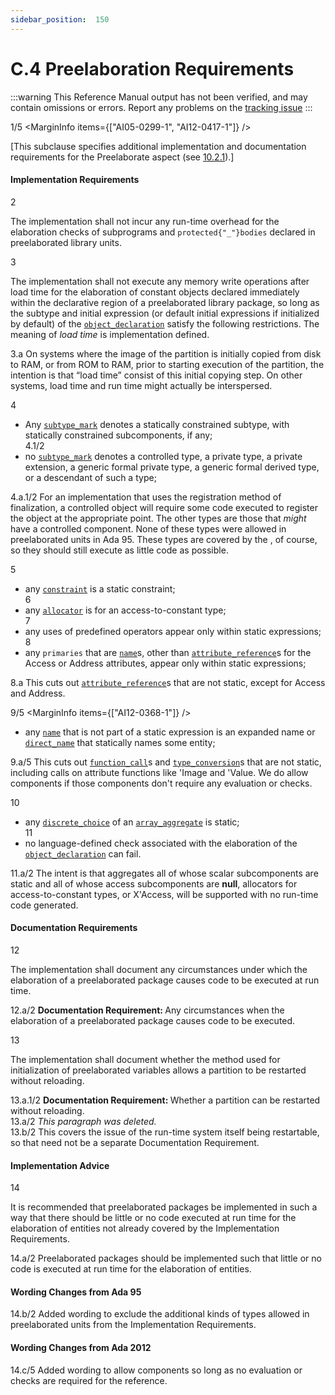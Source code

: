 ```yaml
---
sidebar_position:  150
---
```


# C.4 Preelaboration Requirements

:::warning
This Reference Manual output has not been verified,
and may contain omissions or errors.
Report any problems on the [tracking issue](https://github.com/ada-lang-io/ada-lang-io/issues/20)
:::


<MarginText>1/5</MarginText>
<MarginInfo items={["AI05-0299-1", "AI12-0417-1"]} />
<p>[This subclause specifies additional implementation and documentation requirements for the Preelaborate aspect (see <a href="../AA-10/AA-10.2#Subclause_10.2.1">10.2.1</a>).] <br /></p>


#### Implementation Requirements

<MarginText>2</MarginText>
<p>The implementation shall not incur any run-time overhead for the elaboration checks of subprograms and <code>protected{"_"}bodies</code> declared in preelaborated library units. <br /></p>

<MarginText>3</MarginText>
<p>The implementation shall not execute any memory write operations after load time for the elaboration of constant objects declared immediately within the declarative region of a preelaborated library package, so long as the subtype and initial expression (or default initial expressions if initialized by default) of the <code><a href="../AA-3/AA-3.3#S0032">object_declaration</a></code> satisfy the following restrictions. The meaning of <em>load time</em> is implementation defined. <br /></p>

<AnnotatedOnly>
<MarginText>3.a</MarginText>
<Admonition type="aarm" aarm="discussion">
<strong></strong>On systems where the image of the partition is initially copied from disk to RAM, or from ROM to RAM, prior to starting execution of the partition, the intention is that &ldquo;load time&rdquo; consist of this initial copying step. On other systems, load time and run time might actually be interspersed. <br />
</Admonition>
</AnnotatedOnly>

<MarginText>4</MarginText>
<ul>
<li>Any <code><a href="../AA-3/AA-3.2#S0028">subtype_mark</a></code> denotes a statically constrained subtype, with statically constrained subcomponents, if any;<br /></li>
<MarginText>4.1/2</MarginText>
<MarginInfo items={["AI95-00161-01"]} />
<li>no <code><a href="../AA-3/AA-3.2#S0028">subtype_mark</a></code> denotes a controlled type, a private type, a private extension, a generic formal private type, a generic formal derived type, or a descendant of such a type;<br /></li>
</ul>
<AnnotatedOnly>
<MarginText>4.a.1/2</MarginText>
<Admonition type="aarm" aarm="implementation-advice">
<strong></strong>For an implementation that uses the registration method of finalization, a controlled object will require some code executed to register the object at the appropriate point. The other types are those that <em>might</em> have a controlled component. None of these types were allowed in preelaborated units in Ada 95. These types are covered by the , of course, so they should still execute as little code as possible. <br />
</Admonition>
</AnnotatedOnly>

<MarginText>5</MarginText>
<ul>
<li>any <code><a href="../AA-3/AA-3.2#S0029">constraint</a></code> is a static constraint;<br /></li>
<MarginText>6</MarginText>
<li>any <code><a href="../AA-4/AA-4.8#S0164">allocator</a></code> is for an access-to-constant type;<br /></li>
<MarginText>7</MarginText>
<li>any uses of predefined operators appear only within static expressions;<br /></li>
<MarginText>8</MarginText>
<li>any <code>primaries</code> that are <code><a href="../AA-4/AA-4.1#S0091">name</a></code>s, other than <code><a href="../AA-4/AA-4.1#S0100">attribute_reference</a></code>s for the Access or Address attributes, appear only within static expressions; <br /></li>
</ul>
<AnnotatedOnly>
<MarginText>8.a</MarginText>
<Admonition type="aarm" aarm="ramification">
<strong></strong>This cuts out <code><a href="../AA-4/AA-4.1#S0100">attribute_reference</a></code>s that are not static, except for Access and Address. <br />
</Admonition>
</AnnotatedOnly>

<MarginText>9/5</MarginText>
<MarginInfo items={["AI12-0368-1"]} />
<ul>
<li>any <code><a href="../AA-4/AA-4.1#S0091">name</a></code> that is not part of a static expression is an expanded name or <code><a href="../AA-4/AA-4.1#S0092">direct_name</a></code> that statically names some entity; <br /></li>
</ul>
<AnnotatedOnly>
<MarginText>9.a/5</MarginText>
<MarginInfo items={["AI12-0368-1"]} />
<Admonition type="aarm" aarm="ramification">
<strong></strong>This cuts out <code><a href="../AA-6/AA-6.4#S0218">function_call</a></code>s and <code><a href="../AA-4/AA-4.6#S0162">type_conversion</a></code>s that are not static, including calls on attribute functions like 'Image and 'Value. We do allow components if those components don't require any evaluation or checks. <br />
</Admonition>
</AnnotatedOnly>

<MarginText>10</MarginText>
<ul>
<li>any <code><a href="../AA-3/AA-3.8#S0074">discrete_choice</a></code> of an <code><a href="../AA-4/AA-4.3#S0113">array_aggregate</a></code> is static;<br /></li>
<MarginText>11</MarginText>
<li>no language-defined check associated with the elaboration of the <code><a href="../AA-3/AA-3.3#S0032">object_declaration</a></code> can fail. <br /></li>
</ul>
<AnnotatedOnly>
<MarginText>11.a/2</MarginText>
<MarginInfo items={["AI95-00114-01"]} />
<Admonition type="aarm" aarm="reason">
<strong></strong>The intent is that aggregates all of whose scalar subcomponents are static and all of whose access subcomponents are <strong>null</strong>, allocators for access-to-constant types, or X'Access, will be supported with no run-time code generated. <br />
</Admonition>
</AnnotatedOnly>


#### Documentation Requirements

<MarginText>12</MarginText>
<p>The implementation shall document any circumstances under which the elaboration of a preelaborated package causes code to be executed at run time. <br /></p>

<AnnotatedOnly>
<MarginText>12.a/2</MarginText>
<Admonition type="aarm" aarm="note">
<strong>Documentation Requirement: </strong>Any circumstances when the elaboration of a preelaborated package causes code to be executed.<br />
</Admonition>
</AnnotatedOnly>

<MarginText>13</MarginText>
<p>The implementation shall document whether the method used for initialization of preelaborated variables allows a partition to be restarted without reloading. <br /></p>

<AnnotatedOnly>
<MarginText>13.a.1/2</MarginText>
<Admonition type="aarm" aarm="note">
<strong>Documentation Requirement: </strong>Whether a partition can be restarted without reloading.<br />
</Admonition>
</AnnotatedOnly>

<AnnotatedOnly>
<MarginText>13.a/2</MarginText>
<Admonition type="aarm" aarm="note">
<em>This paragraph was deleted.</em><br />
</Admonition>
</AnnotatedOnly>

<AnnotatedOnly>
<MarginText>13.b/2</MarginText>
<MarginInfo items={["AI95-00114-01"]} />
<Admonition type="aarm" aarm="discussion">
<strong></strong>This covers the issue of the run-time system itself being restartable, so that need not be a separate Documentation Requirement. <br />
</Admonition>
</AnnotatedOnly>


#### Implementation Advice

<MarginText>14</MarginText>
<p>It is recommended that preelaborated packages be implemented in such a way that there should be little or no code executed at run time for the elaboration of entities not already covered by the Implementation Requirements.<br /></p>

<AnnotatedOnly>
<MarginText>14.a/2</MarginText>
<Admonition type="aarm" aarm="implementation-advice">
<strong></strong>Preelaborated packages should be implemented such that little or no code is executed at run time for the elaboration of entities.<br />
</Admonition>
</AnnotatedOnly>

<AnnotatedOnly>

#### Wording Changes from Ada 95

</AnnotatedOnly>
<AnnotatedOnly>
<MarginText>14.b/2</MarginText>
<MarginInfo items={["AI95-00161-01"]} />
<Admonition type="aarm" aarm="note">
Added wording to exclude the additional kinds of types allowed in preelaborated units from the Implementation Requirements. <br />
</Admonition>
</AnnotatedOnly>

<AnnotatedOnly>

#### Wording Changes from Ada 2012

</AnnotatedOnly>
<AnnotatedOnly>
<MarginText>14.c/5</MarginText>
<MarginInfo items={["AI12-0368-1"]} />
<Admonition type="aarm" aarm="note">
Added wording to allow components so long as no evaluation or checks are required for the reference. <br />
</Admonition>
</AnnotatedOnly>


